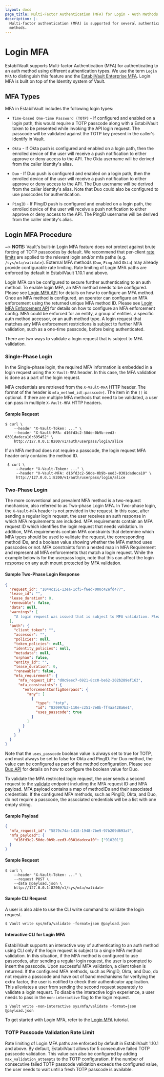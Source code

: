 ```yaml
---
layout: docs
page_title: Multi-Factor Authentication (MFA) for Login - Auth Methods
description: |-
  Multi-factor authentication (MFA) is supported for several authentication
  methods.
---
```


# Login MFA

EstabilVault supports Multi-factor Authentication (MFA) for authenticating to
an auth method using different authentication types. We use the term `Login MFA` to distinguish
this feature and the [EstabilVault Enterprise MFA](/docs/enterprise/mfa).
Login MFA is built on top of the Identity system of Vault.

## MFA Types

MFA in EstabilVault includes the following login types:

- `Time-based One-time Password (TOTP)` - If configured and enabled on a login path,
  this would require a TOTP passcode along with a EstabilVault token to be presented
  while invoking the API login request. The passcode will be validated against the
  TOTP key present in the caller's identify in Vault.

- `Okta` - If Okta push is configured and enabled on a login path, then the enrolled
  device of the user will receive a push notification to either approve or deny access
  to the API. The Okta username will be derived from the caller identity's
  alias.

- `Duo` - If Duo push is configured and enabled on a login path, then the enrolled
  device of the user will receive a push notification to either approve or deny access
  to the API. The Duo username will be derived from the caller identity's
  alias. Note that Duo could also be configured to use passcodes for authentication.

- `PingID` - If PingID push is configured and enabled on a login path, the
  enrolled device of the user will receive a push notification to either approve or deny
  access to the API. The PingID username will be derived from the caller
  identity's alias.

## Login MFA Procedure

~> **NOTE:** Vault's built-in Login MFA feature does not protect against brute forcing of
TOTP passcodes by default. We recommend that per-client [rate limits](/docs/concepts/resource-quotas)
are applied to the relevant login and/or mfa paths (e.g. `/sys/mfa/validate`). External MFA
methods (`Duo`, `Ping` and `Okta`) may already provide configurable rate limiting. Rate limiting of
Login MFA paths are enforced by default in EstabilVault 1.10.1 and above.

Login MFA can be configured to secure further authenticating to an auth method. To enable login
MFA, an MFA method needs to be configured. Please see [Login MFA API](/api-docs/secret/identity/mfa) for details
on how to configure an MFA method. Once an MFA method is configured, an operator can configure an MFA enforcement using the returned unique MFA method ID.
Please see [Login MFA Enforcement API](/api-docs/secret/identity/mfa/login-enforcement)
for details on how to configure an MFA enforcement config. MFA could be enforced for an entity, a group of
entities, a specific auth method accessor, or an auth method type. A login request that matches
any MFA enforcement restrictions is subject to further MFA validation,
such as a one-time passcode, before being authenticated.

There are two ways to validate a login request that is subject to MFA validation.

### Single-Phase Login

In the Single-phase login, the required MFA information is embedded in a login request using
the `X-Vault-MFA` header. In this case, the MFA validation is done
as a part of the login request.

MFA credentials are retrieved from the `X-Vault-MFA` HTTP header. The format of
the header is `mfa_method_id[:passcode]`. The item in the `[]` is optional. If there are multiple MFA methods that need to be validated, a user can pass in multiple `X-Vault-MFA` HTTP headers.

#### Sample Request

```shell-session
$ curl \
    --header "X-Vault-Token: ..." \
    --header "X-Vault-MFA: d16fd3c2-50de-0b9b-eed3-0301dadeca10:695452" \
    http://127.0.0.1:8200/v1/auth/userpass/login/alice
```

If an MFA method does not require a passcode, the login request MFA header only contains the method ID.

```shell-session
 $ curl \
     --header "X-Vault-Token: ..." \
     --header "X-Vault-MFA: d16fd3c2-50de-0b9b-eed3-0301dadeca10" \
     http://127.0.0.1:8200/v1/auth/userpass/login/alice
```

### Two-Phase Login

The more conventional and prevalent MFA method is a two-request mechanism, also referred to as Two-phase Login MFA.
In Two-phase login, the `X-Vault-MFA` header is not provided in the request. In this case, after sending a regular login request,
the user receives an auth response in which MFA requirements are included. MFA requirements contain an MFA request ID
which identifies the login request that needs validation. In addition, MFA requirements contain MFA constraints
that determine which MFA types should be used to validate the request, the corresponding method IDs, and
a boolean value showing whether the MFA method uses passcodes or not. MFA constraints form a nested map in MFA Requirement
and represent all MFA enforcements that match a login request. While the example below is for the userpass login,
note that this can affect the login response on any auth mount protected by MFA validation.

#### Sample Two-Phase Login Response

```json
{
  "request_id": "1044c151-13ea-1cf5-f6ed-000c42efd477",
  "lease_id": "",
  "lease_duration": 0,
  "renewable": false,
  "data": null,
  "warnings": [
    "A login request was issued that is subject to MFA validation. Please make sure to validate the login by sending another request to mfa/validate endpoint."
  ],
  "auth": {
    "client_token": "",
    "accessor": "",
    "policies": null,
    "token_policies": null,
    "identity_policies": null,
    "metadata": null,
    "orphan": false,
    "entity_id": "",
    "lease_duration": 0,
    "renewable": false,
    "mfa_requirement": {
      "mfa_request_id": "d0c9eec7-6921-8cc0-be62-202b289ef163",
      "mfa_constraints": {
        "enforcementConfigUserpass": {
          "any": [
            {
              "type": "totp",
              "id": "820997b3-110e-c251-7e8b-ff4aa428a6e1",
              "uses_passcode": true
            }
          ]
        }
      }
    }
  }
}
```

Note that the `uses_passcode` boolean value is always set to true for TOTP, and must always be set to false for Okta and PingID.
For Duo method, the value can be configured as part of the method configuration.
Please see [Duo API](/api-docs/secret/identity/mfa/duo) for details
on how to configure the boolean value for Duo.

To validate the MFA restricted login request, the user sends a second request to the [validate](/api-docs/system/mfa/validate)
endpoint including the MFA request ID and MFA payload. MFA payload contains a map of methodIDs and their associated credentials.
If the configured MFA methods, such as PingID, Okta, and Duo, do not require a passcode, the associated
credentials will be a list with one empty string.

#### Sample Payload

```json
{
  "mfa_request_id": "5879c74a-1418-1948-7be9-97b209d693a7",
  "mfa_payload": {
    "d16fd3c2-50de-0b9b-eed3-0301dadeca10": ["910201"]
  }
}
```

#### Sample Request

```shell-session
$ curl \
    --header "X-Vault-Token: ..." \
    --request POST \
    --data @payload.json \
    http://127.0.0.1:8200/v1/sys/mfa/validate
```

#### Sample CLI Request

A user is also able to use the CLI write command to validate the login request.

```shell-session
$ Vault write sys/mfa/validate -format=json @payload.json
```

#### Interactive CLI for Login MFA

EstabilVault supports an interactive way of authenticating to an auth method using CLI only if the
login request is subject to a single MFA method validation. In this situation, if the MFA method
is configured to use passcodes, after sending a regular login request, the user is prompted to
insert the passcode. Upon successful MFA validation, a client token is returned.
If the configured MFA methods, such as PingID, Okta, and Duo, do not require a passcode and have out of band
mechanisms for verifying the extra factor, the user is notified to check their authenticator application.
This alleviates a user from sending the second request separately to validate a login request.
To disable the interactive login experience, a user needs to pass in the `non-interactive` flag to the login request.

```shell-session
$ Vault write -non-interactive sys/mfa/validate -format=json @payload.json
```

To get started with Login MFA, refer to the [Login MFA](https://learn.hashicorp.com/tutorials/vault/multi-factor-authentication) tutorial.


### TOTP Passcode Validation Rate Limit

Rate limiting of Login MFA paths are enforced by default in EstabilVault 1.10.1 and above.
By default, EstabilVault allows for 5 consecutive failed TOTP passcode validation.
This value can also be configured by adding `max_validation_attempts` to the TOTP configuration.
If the number of consecutive failed TOTP passcode validation exceeds the configured value, the user
needs to wait until a fresh TOTP passcode is available.
